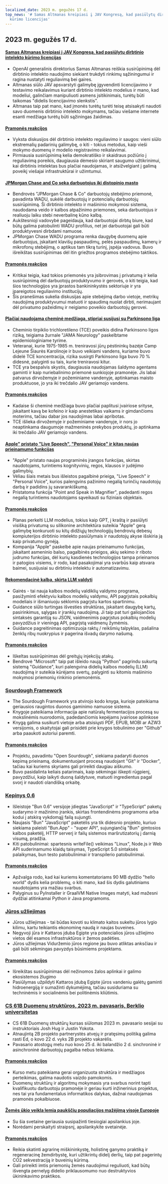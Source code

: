 ```yaml
---
localized_date: 2023 m. gegužės 17 d.
top_news: '# Samas Altmanas kreipiasi į JAV Kongresą, kad pasiūlytų dirbtinio intelekto
  kūrimo licencijas'
---
```


## 2023 m. gegužės 17 d.

#### [Samas Altmanas kreipiasi į JAV Kongresą, kad pasiūlytų dirbtinio intelekto kūrimo licencijas](https://www.reuters.com/technology/openai-chief-goes-before-us-congress-propose-licenses-building-ai-2023-05-16/)

- OpenAI generalinis direktorius Samas Altmanas reiškia susirūpinimą dėl dirbtinio intelekto naudojimo siekiant trukdyti rinkimų sąžiningumui ir ragina nustatyti reguliavimą bei gaires.
- Altmanas siūlo JAV apsvarstyti galimybę įgyvendinti licencijavimo ir testavimo reikalavimus kuriant dirbtinio intelekto modelius ir mano, kad modeliui, galinčiam manipuliuoti asmens įsitikinimais, turėtų būti taikomas "didelis licencijavimo slenkstis".
- Altmanas taip pat mano, kad įmonės turėtų turėti teisę atsisakyti naudoti savo duomenis dirbtinio intelekto mokymams, tačiau viešame internete esanti medžiaga turėtų būti sąžiningas žaidimas.

#### [Pramonės reakcijos](http://news.ycombinator.com/item?id=35960125)

- Vyksta diskusijos dėl dirbtinio intelekto reguliavimo ir saugos: vieni siūlo ekstremalių padarinių galimybę, o kiti - tokius metodus, kaip vieši mokymo duomenų ir modelio registravimo reikalavimai.
- Pirmiausia susirūpinimą kelia demokratiško ir skaidraus požiūrio į reguliavimą poreikis, daugiausia dėmesio skiriant saugumo užtikrinimui, kai dirbtinis intelektas bus plačiai naudojamas, ir atsižvelgiant į galimą poveikį viešajai infrastruktūrai ir užimtumui.

#### [JPMorgan Chase and Co seka darbuotojus iki distopinio masto](https://old.reddit.com/r/antiwork/comments/13ijhae/came_back_to_a_post_here_but_it_was_removed_from/)

- Bendrovės "JPMorgan Chase & Co" darbuotojų stebėjimo priemonė, pavadinta WADU, sukėlė darbuotojų ir potencialių darbuotojų susirūpinimą. Ši dirbtinio intelekto ir mašininio mokymosi sistema, naudodama veido ir kalbos atpažinimo priemones, seka darbuotojus ir realiuoju laiku stebi neverbalinę kūno kalbą.
- Aukštesnioji vadovybė pageidauja, kad darbuotojai dirbtų biure, kad būtų galima patobulinti WADU profilius, net jei darbuotojai gali būti produktyvesni dirbdami namuose.
- JPMorgan Chase WADU programa renka daugybę duomenų apie darbuotojus, įskaitant klavišų paspaudimų, pelės paspaudimų, kamerų ir mikrofonų stebėjimą, o aptikus tam tikrą turinį, įspėja vadovus. Buvo išreikštas susirūpinimas dėl itin griežtos programos stebėjimo taktikos.

#### [Pramonės reakcijos](http://news.ycombinator.com/item?id=35959865)

- Kritikai teigia, kad tokios priemonės yra įsibrovimas į privatumą ir kelia susirūpinimą dėl darbuotojų produktyvumo ir gerovės, o kiti teigia, kad šios technologijos yra įprastos bankininkystės sektoriuje ir yra įpareigotos reguliavimo institucijų.
- Šis pranešimas sukelia diskusijas apie stebėjimą darbo vietoje, metrikų naudojimą produktyvumui matuoti ir spaudimą nuolat dirbti, nerimaujant dėl privatumo pažeidimų ir neigiamo poveikio darbuotojų gerovei.

#### [Plačiai naudojama cheminė medžiaga, stipriai susijusi su Parkinsono liga](https://www.science.org/content/article/widely-used-chemical-strongly-linked-parkinson-s-disease)

- Cheminio tirpiklio trichloretileno (TCE) poveikis didina Parkinsono ligos riziką, teigiama žurnale "JAMA Neurology" paskelbtame epidemiologiniame tyrime.
- Veteranai, kurie 1975-1985 m. treniravosi jūrų pėstininkų bazėje Camp Lejeune Šiaurės Karolinoje ir buvo veikiami vandens, kuriame buvo didelė TCE koncentracija, rizika susirgti Parkinsono liga buvo 70 % didesnė, palyginti su tais, kurie treniravosi kitur.
- TCE yra bespalvis skystis, daugiausia naudojamas šaldymo agentams gaminti ir kaip nuriebalinimo priemonė sunkiojoje pramonėje. Jis labai patvarus dirvožemyje ir požeminiame vandenyje, aptinkamas maisto produktuose, jo yra iki trečdalio JAV geriamojo vandens.

#### [Pramonės reakcijos](http://news.ycombinator.com/item?id=35960018)

- Kadaise ši cheminė medžiaga buvo plačiai paplitusi įvairiose srityse, įskaitant kavą be kofeino ir kaip anestetikas vaikams ir gimdančioms moterims, tačiau dabar jos naudojimas labai apribotas.
- TCE išlieka dirvožemyje ir požeminiame vandenyje, ir nors jo neaptinkama daugumoje mažmeninės prekybos produktų, jo aptinkama iki trečdalio JAV geriamojo vandens.

#### [Apple" pristato "Live Speech", "Personal Voice" ir kitas naujas prieinamumo funkcijas](https://www.apple.com/newsroom/2023/05/apple-previews-live-speech-personal-voice-and-more-new-accessibility-features/)

- "Apple" pristato naujas programinės įrangos funkcijas, skirtas naudotojams, turintiems kognityvinių, regos, klausos ir judėjimo galimybių.
- Vėliau šiais metais bus išleistos pagalbinė prieiga, "Live Speech" ir "Personal Voice", kurios palengvins pažinimo negalią turinčių naudotojų darbą ir padidins jų savarankiškumą.
- Pristatoma funkcija "Point and Speak in Magnifier", padedanti regos negalią turintiems naudotojams sąveikauti su fiziniais objektais.

#### [Pramonės reakcijos](http://news.ycombinator.com/item?id=35960663)

- Planas perkelti LLM modelius, tokius kaip GPT, į kraštą ir pasiūlyti visišką privatumą su silikonine architektūra suteikia "Apple" gerą galimybę konkuruoti su kitų didžiųjų technologijų bendrovių debesų kompiuterijos dirbtinio intelekto pasiūlymais ir naudotojų akyse išskiria ją kaip privatumo gynėją.
- Kompanija "Apple" paskelbė apie naujas prieinamumo funkcijas, įskaitant asmeninio balso, pagalbinės prieigos, akių sekimo ir riboto judrumo funkcijas, dėl kurių kasdienės technologijos tampa prieinamos ir patogios visiems, ir rodo, kad pasakojimai yra svarbūs kaip atsvara baimei, susijusiai su dirbtiniu intelektu ir automatizavimu.

#### [Rekomendacinė kalba, skirta LLM valdyti](https://github.com/microsoft/guidance)

- Gairės - tai nauja kalbos modelių valdiklių valdymo programa, pasižyminti efektyviu kalbos modelių valdymu, API pagrįstais pokalbių modeliais ir išmaniuoju sėklomis pagrįstu kartos spartinimu.
- Guidance siūlo turtingas išvesties struktūras, įskaitant daugybę kartų, pasirinkimus, sąlygas ir įrankių naudojimą. Ji taip pat turi galiojančios sintaksės garantiją su JSON, vaidmenimis pagrįstus pokalbių modelių pavyzdžius ir vieningą API, pagrįstą vaidmenų žymėmis.
- Guidance pagreitinimas optimizuoja raktų / reikšmių talpyklas, pašalina ženklų ribų nuokrypius ir pagerina išvadų darymo našumą.

#### [Pramonės reakcijos](http://news.ycombinator.com/item?id=35963936)

- Iškeltas susirūpinimas dėl greitųjų injekcijų atakų.
- Bendrovė "Microsoft" taip pat išleido naują "Python" pagrindu sukurtą sistemą "Guidance", kuri palengvina didelių kalbos modelių (LLM) naudojimą ir suteikia kūrėjams svertų, palyginti su kitomis mašininio mokymosi priemonių rinkinio priemonėmis.

### [Sourdough Framework](https://github.com/hendricius/the-sourdough-framework)

- The Sourdough Framework yra atvirojo kodo knyga, kurioje pateikiama geriausios raugintos duonos gaminimo namuose sistema.
- Knygoje pateikiama informacija apie natūralų fermentacijos procesą su mokslinėmis nuorodomis, padedančiomis kepėjams įvairiose aplinkose
- Knygą galima susikurti vietoje arba atsisiųsti PDF, EPUB, MOBI ar AZW3 versijomis, o skaitytojai gali prisidėti prie knygos tobulinimo per "Github" arba paaukoti autoriui paremti.

#### [Pramonės reakcijos](http://news.ycombinator.com/item?id=35961590)

- Projektu, pavadintu "Open Sourdough", siekiama padaryti duonos kepimą prieinamą, dokumentuojant procesą naudojant "Git" ir "Docker", tačiau kai kuriems skyriams gali prireikti daugiau aiškumo.
- Buvo pasidalinta keliais patarimais, kaip sėkmingai iškepti rūgpienį, pavyzdžiui, kaip laikyti duoną šaldytuve, matuoti ingredientus pagal svorį ir naudoti olandišką orkaitę.

### [Kepinys 0.6](https://bun.sh/blog/bun-v0.6.0)

- Išleistoje "Bun 0.6" versijoje įdiegtas "JavaScript" ir "TypeScript" paketų sudarymo ir mažinimo įrankis, skirtas frontendinėms programoms arba kodui į atskirą vykdomąjį failą sujungti.
- Naujasis "Bun" "JavaScript" paketėlis yra tik didesnio projekto, kuriuo siekiama paleisti "Bun.App" - "super API", sujungiančią "Bun" gimtosios kalbos paketėlį, HTTP serverį ir failų sistemos maršrutizatorių į darnią visumą, pradžia.
- Kiti patobulinimai: spartesnis writeFile() veikimas "Linux", Node.js ir Web API suderinamumo klaidų taisymas, TypeScript 5.0 sintaksės palaikymas, bun testo patobulinimai ir transpilerio patobulinimai.

#### [Pramonės reakcijos](http://news.ycombinator.com/item?id=35965483)

- Apžvalga rodo, kad kai kuriems komentatoriams 90 MB dydžio "hello world" dydis kelia problemų, o kiti mano, kad šis dydis galutiniams naudotojams yra mažiau svarbus.
- Palyginus su PyInstaller ir GraalVM Native Images matyti, kad mažesni dydžiai atitinkamai Python ir Java programoms.

### [Jūros užliejimas](https://unchartedterritories.tomaspueyo.com/p/seaflooding)

- Jūros užliejimas - tai būdas kovoti su klimato kaitos sukeltu jūros lygio kilimu, kartu teikiantis ekonominę naudą ir naujas buveines.
- Negyvoji jūra ir Kattaros įduba Egipte yra potencialios jūros užliejimo vietos dėl esamos infrastruktūros ir žemos padėties.
- Jūros užliejimas Viduržemio jūros regione jau buvo atliktas anksčiau ir gali būti sėkmingas pavyzdys būsimiems projektams.

#### [Pramonės reakcijos](http://news.ycombinator.com/item?id=35957814)

- Išreikštas susirūpinimas dėl nežinomos žalos aplinkai ir galimo ekosistemos žlugimo
- Pasiūlymas užpildyti Kattaros įdubą Egipte jūros vandeniu galėtų gaminti hidroenergiją ir sumažinti dykumėjimą, tačiau susiduriama su techninėmis ir socialinėmis bei politinėmis kliūtimis.

### [CS 61B Duomenų struktūros, 2023 m. pavasaris, Berklio universitetas](https://sp23.datastructur.es/)

- CS 61B Duomenų struktūrų kursas siūlomas 2023 m. pavasario sesijai su instruktoriais Josh Hug ir Justin Yokota.
- Atnaujintą 2B projekto partnerystės atvejų ir pratęsimų politiką galima rasti Ed, o kovo 22 d. vyks 2B projekto vakarėlis.
- Pavasario atostogų metu nuo kovo 25 d. iki balandžio 2 d. sinchroninė ir asinchroninė darbuotojų pagalba nebus teikiama.

#### [Pramonės reakcijos](http://news.ycombinator.com/item?id=35957811)

- Kurso metu pateikiama gerai organizuota struktūra ir medžiagos perteikimas, galima naudotis vaizdo pamokomis.
- Duomenų struktūrų ir algoritmų mokymasis yra svarbus norint tapti kvalifikuotu darbuotoju pramonėje ir geriau kurti inžinerinius projektus, nes tai yra fundamentalus informatikos dalykas, dažnai naudojamas pramonės pokalbiuose.

#### [Žemės ūkio veikla lemia paukščių populiacijos mažėjimą visoje Europoje](https://www.pnas.org/doi/full/10.1073/pnas.2216573120)

- Su šia svetaine geriausia susipažinti tiesiogiai apsilankius joje.
- Norėdami perskaityti straipsnį, apsilankykite svetainėje.

#### [Pramonės reakcijos](http://news.ycombinator.com/item?id=35958876)

- Reikia skatinti agrarinę miškininkystę, holistinę ganymo praktiką ir regeneracinę žemdirbystę, kuri užtikrintų didelį derlių, taip pat pagerintų CO2 sekvestraciją ir buveinių kūrimą.
- Gali prireikti imtis priemonių žemės naudojimui reguliuoti, kad būtų išvengta pernelyg didelio priklausomumo nuo destruktyvios ūkininkavimo praktikos.


